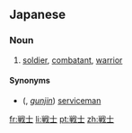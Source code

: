 {{also|戰士}}
==Japanese==
{{ja-kanjitab|戦|士}}
{{wikipedia|senshi}}

===Noun===
{{ja-noun|s|hira=せんし|rom=senshi|kyu=戰士}}

# [[soldier]], [[combatant]], [[warrior]]

====Synonyms====
* {{l|ja|軍人}} ({{l|ja|ぐんじん}}, ''[[gunjin]]'') [[serviceman]]

[[fr:戦士]]
[[li:戦士]]
[[pt:戦士]]
[[zh:戦士]]